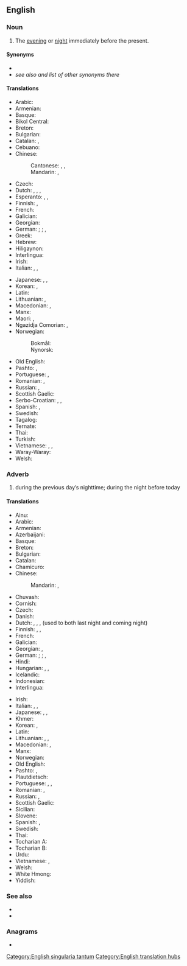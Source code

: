 ==English==

===Noun===
{{en-noun|-}}

# {{lb|en|often|used adverbially}} The [[evening]] or [[night]] immediately before the present.
#: {{ux|en|He said he didn't get any sleep '''last night''' and I know he hadn't gotten much the previous night.}}
#: {{ux|en|'''Last night''' was wonderful. Can I see you again?}}

====Synonyms====
* {{l|en|yesterday night}}
* ''see also'' {{l|en|yestereve}} ''and list of other synonyms there''

====Translations====
{{trans-top|previous evening or night}}
* Arabic: {{t|ar|اَلْبَارِحَةَ}}
* Armenian: {{t|hy|անցած գիշեր}}
* Basque: {{t+|eu|bart}}
* Bikol Central: {{t|bcl|kasubanggi}}
* Breton: {{t+|br|dec'h da noz}}
* Bulgarian: {{t-needed|bg}}
* Catalan: {{t|ca|anit passada|f}}, {{t+|ca|anit}}
* Cebuano: {{t|ceb|kagabii}}
* Chinese:
*: Cantonese: {{t|zh|琴晚|tr=kam4 maan5|sc=Hani}}, {{t+|zh|尋晚|sc=Hani}}, {{t+|zh|寻晚|tr=cam4 maan5|sc=Hani}}
*: Mandarin: {{t+|zh|昨夜|tr=zuóyè|sc=Hani}}, {{t+|zh|昨晚|tr=zuówǎn|sc=Hani}}
* Czech: {{t|cs|včerejší večer}}
* Dutch: {{t+|nl|gisterenavond}}, {{t+|nl|gisteravond}}, {{t+|nl|gisterennacht}}, {{qualifier|used to both last night and coming night}} {{t+|nl|vannacht}}
* Esperanto: {{t|eo|hieraŭ vespere}}, {{t|eo|pasintan nokton|alt=la pasintan nokton}}, {{t|eo|hieraŭan nokton|alt=la hieraŭan nokton}}
* Finnish: {{t|fi|eilisilta}} {{qualifier|evening}}, {{t|fi|[[viime]] [[yö]]}} {{qualifier|night}}
* French: {{t|fr|hier soir}}
* Galician: {{t|gl|noite pasada|f}}
* Georgian: {{t|ka|წუხელ}}
* German: {{t|de|gestern Abend}} {{qualifier|before midnight}}; {{t|de|heute Nacht}} {{qualifier|after midnight; can also mean the coming night, depending on tense}}; {{t|de|gestern Nacht}}, {{t|de|letzte Nacht}} {{qualifier|after midnight; both less common}}
* Greek: {{t+|el|εψές|n}}
* Hebrew: {{t+|he|אמש|tr=émesh}}
* Hiligaynon: {{t|hil|kagab-i}}
* Interlingua: {{t|ia|heri vespere}}
* Irish: {{t|ga|aréir}}
* Italian: {{t|it|notte scorsa}}, {{t|it|ieri notte}}, {{t|it|ieri sera}}
{{trans-mid}}
* Japanese: {{t+|ja|昨晩|tr=さくばん, sakuban}}, {{t+|ja|昨夜|tr=さくや, sakuya}}, {{t+|ja|夕べ|tr=ゆうべ, yūbe}}
* Korean: {{t+|ko|지난밤}}, {{t+|ko|어젯밤}}
* Latin: {{t|la|heri vesperi}}
* Lithuanian: {{t|lt|vakarykštis vakaras|m}} {{qualifier|evening}}, {{t|lt|vakarykštė naktis}} {{qualifier|night}}
* Macedonian: {{t|mk|синоќа}}, {{t|mk|сношти}}
* Manx: {{t|gv|riyr}}
* Maori: {{t|mi|inapō}}, {{t|mi|nōnapō}}
* Ngazidja Comorian: {{t|zdj|djana pvomasihu}}, {{t|zdj|emasihu ya djana}}
* Norwegian:
*: Bokmål: {{t|nb|i natt}}
*: Nynorsk: {{t|nn|i natt}}
* Old English: {{t|ang|ġiestranniht|f}}
* Pashto: {{t|ps|بېګا|tr=begâ}}, {{t|ps|برای|tr=barây}}
* Portuguese: {{t|pt|[[noite]] [[passada]]|f}}, {{t|pt|[[noite]] [[de]] [[ontem]]|f}}
* Romanian: {{t|ro|noaptea trecută|f}}, {{t|ro|azi noapte}}
* Russian: {{t|ru|[[прошлый|прошлая]] [[ночь]]|f}}, {{t|ru|[[вчера́шний]] [[ве́чер]]|m}}
* Scottish Gaelic: {{t|gd|a-raoir}}
* Serbo-Croatian: {{t+|sh|sinoć}}, {{qualifier|night before last night}} {{t+|sh|preksinoć}}, {{qualifier|two nights before last night}} {{t|sh|naksinoć}}
* Spanish: {{t|es|ayer por la noche}}, {{t+|es|anoche}}
* Swedish: {{t|sv|i gårkväll}}
* Tagalog: {{t|tl|kagabi}}
* Ternate: {{t|tft|kaitara}}
* Thai: {{t|th|เมื่อคืน}}
* Turkish: {{t-needed|tr}}
* Vietnamese: {{t|vi|tối qua}}, {{t|vi|đêm qua}}, {{t|vi|đêm qua}}
* Waray-Waray: {{t|war|kagab-i}}
* Welsh: {{t|cy|neithiwr|m|f}}
{{trans-bottom}}

===Adverb===
{{en-adv|-}}

# during the previous day’s nighttime; during the night before today
#: {{ux|en|We partied '''last night'''.}}

====Translations====
{{trans-top|during the night before today}}
* Ainu: {{t|ain|ウㇰラン|tr=ukran}}
* Arabic: {{t|ar|اَلْبَارِحَةَ}}
* Armenian: {{t|hy|անցած գիշեր}}
* Azerbaijani: {{t|az|[[keçən]] [[gecə]]}}
* Basque: {{t+|eu|bart}}
* Breton: {{t+|br|dec'h da noz}}
* Bulgarian: {{t+|bg|сно́щи}}
* Catalan: {{t+|ca|anit}}
* Chamicuro: {{t|ccc|lache'ta}}
* Chinese:
*: Mandarin: {{t+|zh|昨夜|tr=zuóyè|sc=Hani}}, {{t+|zh|昨晚|tr=zuówǎn|sc=Hani}}
* Chuvash: {{t|cv|ҫӗркаҫ}}
* Cornish: {{t|kw|nyhewer}}
* Czech: {{t|cs|včera večer}}
* Danish: {{t|da|aftes|alt=i aftes}}
* Dutch: {{t+|nl|gisteravond}}, {{t+|nl|gisterenavond}}, {{t+|nl|gisterennacht}}, {{t+|nl|vannacht}} (used to both last night and coming night)
* Finnish: {{t|fi|eilisiltana}}, {{t|fi|[[eilen]] [[illalla]]}} {{qualifier|evening}}, {{t|fi|viime yönä}} {{qualifier|night}}
* French: {{t|fr|hier soir}}
* Galician: {{t|gl|onte á noite}}
* Georgian: {{t|ka|წუხელ}}, {{t|ka|გასულ ღამეს}}
* German: {{t|de|gestern Abend}} {{qualifier|before midnight}}; {{t|de|heute Nacht}} {{qualifier|after midnight; can also mean the coming night, depending on tense}}; {{t|de|gestern Nacht}}, {{t|de|letzte Nacht}} {{qualifier|after midnight; both less common}}
* Hindi: {{t|hi|कल रात}}
* Hungarian: {{t|hu|tegnap este}}, {{t|hu|tegnap éjjel}}, {{t|hu|tegnap éjszaka}}
* Icelandic: {{t|is|í gærkvöldi}}
* Indonesian: {{t+|id|semalam}}
* Interlingua: {{t|ia|heri vespere}}
{{trans-mid}}
* Irish: {{t|ga|aréir}}
* Italian: {{t+|it|iernotte}}, {{t|it|ieri notte}}, {{t|it|iersera}}
* Japanese: {{t+|ja|昨晩|tr=さくばん, sakuban}}, {{t+|ja|昨夜|tr=さくや, sakuya}}, {{t+|ja|夕べ|tr=ゆうべ, yūbe}}
* Khmer: {{t|km|យប់មិញ|tr=yup mɨñ|sc=Khmr}}
* Korean: {{t+|ko|어젯밤}}, {{t+|ko|어제저녁}}
* Latin: {{t|la|heri vesperi}}
* Lithuanian: {{t|lt|vakar vakare}} {{qualifier|evening}}, {{t|lt|vakar naktį}} {{qualifier|night}}, {{t|lt|vakarnakt}} {{qualifier|night}}
* Macedonian: {{t|mk|синоќа}}, {{t|mk|сношти}}
* Manx: {{t|gv|riyr}}
* Norwegian: {{t|no|i går kveld}}
* Old English: {{t|ang|ġiestranniht}}
* Pashto: {{t|ps|بېګا|tr=begâ}}, {{t|ps|برای|tr=barây}}
* Plautdietsch: {{t|pdt|jistrenowent}}
* Portuguese: {{t|pt|[[ontem]] [[à]] [[noite]]}}, {{t|pt|[[ontem]] [[de]] [[noite]]}}, {{t|pt|[[noite]] [[passada]]}}
* Romanian: {{t+|ro|aseară}}, {{t|ro|ieri noapte}}
* Russian: {{t|ru|[[прошлый|про́шлой]] [[но́чью]]}}, {{t|ru|[[вчера́]] [[ве́чером]]}}
* Scottish Gaelic: {{t|gd|a-raoir}}
* Sicilian: {{t+|scn|assira}}
* Slovene: {{t+|sl|sinóči}}
* Spanish: {{t+|es|anoche}}, {{t|es|ayer por la noche}}
* Swedish: {{t+|sv|i natt}}
* Thai: {{t|th|เมื่อคืน}}
* Tocharian A: {{t|xto|nakcu}}
* Tocharian B: {{t|txb|nekcīye}}
* Urdu: {{t|ur|کل رات|tr=kal rāt|sc=ur-Arab}}
* Vietnamese: {{t|vi|tối qua}}, {{t|vi|đêm qua}}
* Welsh: {{t|cy|neithiwr}}
* White Hmong: {{t|mww|nag hmo}}
* Yiddish: {{t|yi|נעכטן בײַנאַכט}}
{{trans-bottom}}

===See also===
* {{l|en|the night before last}}
* {{l|en|tonight}}

===Anagrams===
* {{anagrams|en|a=aghilnstt|last thing}}

[[Category:English singularia tantum]]
[[Category:English translation hubs]]
{{c|en|Night|Past}}